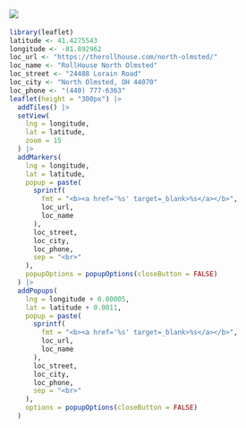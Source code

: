 ## ![](https://therollhouse.com/north-olmsted/wp-content/uploads/sites/6/2024/03/RollHouse-North-Olmsted-White-Trans.png) {#roll-house-north-olmsted}

::: {layout-ncol=2}

::: {}

::: {.tour-location-image style="background-image: url(\"https://therollhouse.com/north-olmsted/wp-content/uploads/sites/6/2024/06/NO-Open-Bowling.jpeg\")"}
:::

:::

::: {}

```r
library(leaflet)
latitude <- 41.4275543
longitude <- -81.892962
loc_url <- "https://therollhouse.com/north-olmsted/"
loc_name <- "RollHouse North Olmsted"
loc_street <- "24488 Lorain Road"
loc_city <- "North Olmsted, OH 44070"
loc_phone <- "(440) 777-6363"
leaflet(height = "300px") |>
  addTiles() |>
  setView(
    lng = longitude,
    lat = latitude,
    zoom = 15
  ) |>
  addMarkers(
    lng = longitude,
    lat = latitude,
    popup = paste(
      sprintf(
        fmt = "<b><a href='%s' target=_blank>%s</a></b>",
        loc_url,
        loc_name
      ),
      loc_street,
      loc_city,
      loc_phone,
      sep = "<br>"
    ),
    popupOptions = popupOptions(closeButton = FALSE)
  ) |>
  addPopups(
    lng = longitude + 0.00005,
    lat = latitude + 0.0011,
    popup = paste(
      sprintf(
        fmt = "<b><a href='%s' target=_blank>%s</a></b>",
        loc_url,
        loc_name
      ),
      loc_street,
      loc_city,
      loc_phone,
      sep = "<br>"
    ),
    options = popupOptions(closeButton = FALSE)
  )
```

:::

:::

